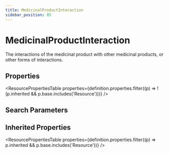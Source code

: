 ```yaml
---
title: MedicinalProductInteraction
sidebar_position: 85
---
```



# MedicinalProductInteraction

The interactions of the medicinal product with other medicinal products, or other forms of interactions.

## Properties

<ResourcePropertiesTable properties={definition.properties.filter((p) => !(p.inherited && p.base.includes('Resource')))} />

## Search Parameters

<SearchParamsTable searchParams={definition.searchParameters} />

## Inherited Properties

<ResourcePropertiesTable properties={definition.properties.filter((p) => p.inherited && p.base.includes('Resource'))} />


